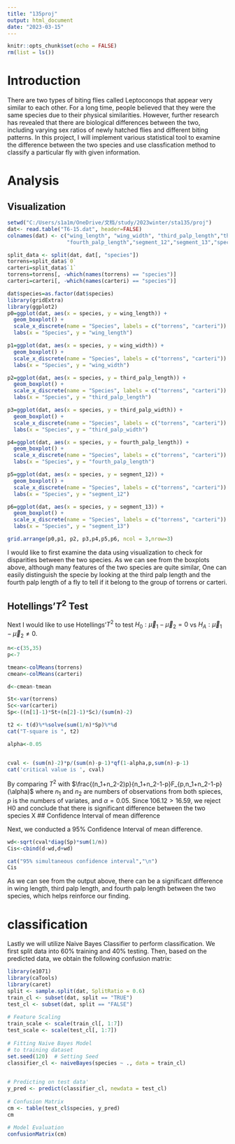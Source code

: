 ---
title: "135proj"
output: html_document
date: "2023-03-15"
---

```{r setup, include=FALSE}
knitr::opts_chunk$set(echo = FALSE)
rm(list = ls())
```

# Introduction

There are two types of biting flies called Leptoconops that appear very similar to each other. For a long time, people believed that they were the same species due to their physical similarities. However, further research has revealed that there are biological differences between the two, including varying sex ratios of newly hatched flies and different biting patterns. In this project, I will implement various statistical tool to examine the difference between the two species and use classfication method to classify a particular fly with given information.

# Analysis

## Visualization

```{r}
setwd("C:/Users/s1a1m/OneDrive/文档/study/2023winter/sta135/proj")
dat<- read.table("T6-15.dat", header=FALSE)
colnames(dat) <- c("wing_length", "wing_width", "third_palp_length","third_palp_width",
                   "fourth_palp_length","segment_12","segment_13","species")

split_data <- split(dat, dat[, "species"])
torrens=split_data$`0`
carteri=split_data$`1`
torrens=torrens[, -which(names(torrens) == "species")]
carteri=carteri[, -which(names(carteri) == "species")]

```

```{r}
dat$species=as.factor(dat$species)
library(gridExtra)
library(ggplot2)
p0=ggplot(dat, aes(x = species, y = wing_length)) +
  geom_boxplot() +
  scale_x_discrete(name = "Species", labels = c("torrens", "carteri")) +
  labs(x = "Species", y = "wing_length")

p1=ggplot(dat, aes(x = species, y = wing_width)) +
  geom_boxplot() +
  scale_x_discrete(name = "Species", labels = c("torrens", "carteri")) +
  labs(x = "Species", y = "wing_width")

p2=ggplot(dat, aes(x = species, y = third_palp_length)) +
  geom_boxplot() +
  scale_x_discrete(name = "Species", labels = c("torrens", "carteri")) +
  labs(x = "Species", y = "third_palp_length")

p3=ggplot(dat, aes(x = species, y = third_palp_width)) +
  geom_boxplot() +
  scale_x_discrete(name = "Species", labels = c("torrens", "carteri")) +
  labs(x = "Species", y = "third_palp_width")

p4=ggplot(dat, aes(x = species, y = fourth_palp_length)) +
  geom_boxplot() +
  scale_x_discrete(name = "Species", labels = c("torrens", "carteri")) +
  labs(x = "Species", y = "fourth_palp_length")

p5=ggplot(dat, aes(x = species, y = segment_12)) +
  geom_boxplot() +
  scale_x_discrete(name = "Species", labels = c("torrens", "carteri")) +
  labs(x = "Species", y = "segment_12")

p6=ggplot(dat, aes(x = species, y = segment_13)) +
  geom_boxplot() +
  scale_x_discrete(name = "Species", labels = c("torrens", "carteri")) +
  labs(x = "Species", y = "segment_13")

grid.arrange(p0,p1, p2, p3,p4,p5,p6, ncol = 3,nrow=3)
```
I would like to first examine the data using visualization to check for disparities between the two species. As we can see from the boxplots above, although many features of the two species are quite similar, One can easily distinguish the specie by looking at the third palp length and the fourth palp length of a fly to tell if it belong to the group of
torrens or carteri.

## Hotellings'$T^2$ Test

Next I would like to use Hotellings'$T^2$ to test $H_0:\vec{\mu}_1 - \vec{\mu}_2 = 0$ vs $H_A:\vec{\mu}_1 - \vec{\mu}_2 \neq 0$.
```{r}
n<-c(35,35)
p<-7

tmean<-colMeans(torrens)
cmean<-colMeans(carteri)

d<-cmean-tmean

St<-var(torrens)
Sc<-var(carteri)
Sp<-((n[1]-1)*St+(n[2]-1)*Sc)/(sum(n)-2)

t2 <- t(d)%*%solve(sum(1/n)*Sp)%*%d
cat("T-square is ", t2)

alpha<-0.05


cval <- (sum(n)-2)*p/(sum(n)-p-1)*qf(1-alpha,p,sum(n)-p-1)
cat('critical value is ', cval)

```

By comparing $T^2$ with $\frac{(n_1+n_2-2)p}{n_1+n_2-1-p}F_{p,n_1+n_2-1-p}(\alpha)$ where $n_1$ and $n_2$ are numbers of observations from both spieces, $p$ is the numbers of variates, and $\alpha=0.05$. Since $106.12>16.59$, we reject H0 and conclude that there is significant difference between the two species
X
## Confidence Interval of mean difference

Next, we conducted a 95% Confidence Interval of mean difference.

```{r}
wd<-sqrt(cval*diag(Sp)*sum(1/n))
Cis<-cbind(d-wd,d+wd)

cat("95% simultaneous confidence interval","\n")
Cis

```

As we can see from the output above, there can be a significant difference in wing length, third palp length, and fourth palp length between the two species, which helps reinforce our finding.

# classification

Lastly we will utilize Naive Bayes Classifier to perform classification. We first split data into 60% training and 40% testing. Then, based on the predicted data, we obtain the following confusion matrix:

```{r}
library(e1071)
library(caTools)
library(caret)
split <- sample.split(dat, SplitRatio = 0.6)
train_cl <- subset(dat, split == "TRUE")
test_cl <- subset(dat, split == "FALSE")
 
# Feature Scaling
train_scale <- scale(train_cl[, 1:7])
test_scale <- scale(test_cl[, 1:7])
 
# Fitting Naive Bayes Model
# to training dataset
set.seed(120)  # Setting Seed
classifier_cl <- naiveBayes(species ~ ., data = train_cl)

 
# Predicting on test data'
y_pred <- predict(classifier_cl, newdata = test_cl)
 
# Confusion Matrix
cm <- table(test_cl$species, y_pred)
cm
 
# Model Evaluation
confusionMatrix(cm)
```

```{r ref.label=knitr::all_labels(), echo=TRUE, eval=FALSE} 

```
